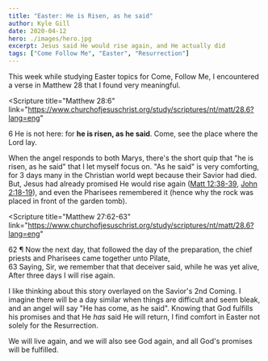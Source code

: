 ```yaml
---
title: "Easter: He is Risen, as he said"
author: Kyle Gill
date: 2020-04-12
hero: ./images/hero.jpg
excerpt: Jesus said He would rise again, and He actually did
tags: ["Come Follow Me", "Easter", "Resurrection"]
---
```


This week while studying Easter topics for Come, Follow Me, I encountered a verse in Matthew 28 that I found very meaningful.

<Scripture
  title="Matthew 28:6"
  link="https://www.churchofjesuschrist.org/study/scriptures/nt/matt/28.6?lang=eng"
>
  6 He is not here: for <b>he is risen, as he said</b>. Come, see the place
  where the Lord lay.
</Scripture>

When the angel responds to both Marys, there's the short quip that "he is risen, as he said" that I let myself focus on. "As he said" is very comforting, for 3 days many in the Christian world wept because their Savior had died. But, Jesus had already promised He would rise again ([Matt 12:38-39](https://www.churchofjesuschrist.org/study/scriptures/nt/matt/12.38-39?lang=eng), [John 2:18-19](https://www.churchofjesuschrist.org/study/scriptures/nt/john/2.18-19?lang=eng)), and even the Pharisees remembered it (hence why the rock was placed in front of the garden tomb).

<Scripture
  title="Matthew 27:62-63"
  link="https://www.churchofjesuschrist.org/study/scriptures/nt/matt/28.6?lang=eng"
>
  62 ¶ Now the next day, that followed the day of the preparation, the chief
  priests and Pharisees came together unto Pilate,
  <br />
  63 Saying, Sir, we remember that that deceiver said, while he was yet alive,
  After three days I will rise again.
</Scripture>

I like thinking about this story overlayed on the Savior's 2nd Coming. I imagine there will be a day similar when things are difficult and seem bleak, and an angel will say "He has come, as he said". Knowing that God fulfills his promises and that He _has_ said He will return, I find comfort in Easter not solely for the Resurrection.

We will live again, and we will also see God again, and all God's promises will be fulfilled.
